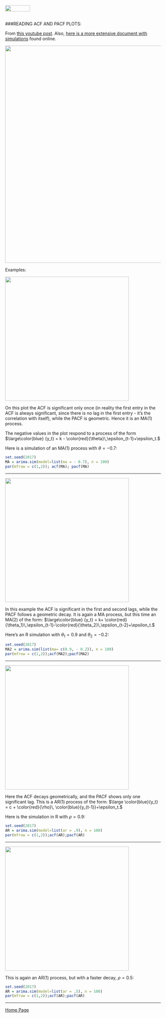<br>
<a href="http://rinterested.github.io/statistics/index.html">
<img HEIGHT="20" WIDTH="80" src="https://cloud.githubusercontent.com/assets/9312897/10556783/a27a26fa-745c-11e5-9b1a-2d5bd737387a.PNG"></a>
<br><br>

###READING ACF AND PACF PLOTS:
<br>

From [this youtube post](https://www.youtube.com/watch?v=-vSzKfqcTDg). Also, [here is a more extensive document with simulations](https://drive.google.com/file/d/0Bwl-HpVJ_5PeSDdnX3lEWENidE0/view?usp=sharing) found online.

<img width="700" src="https://cloud.githubusercontent.com/assets/9312897/21590345/0dad63c8-d0c9-11e6-8dc9-9389405ff2aa.png">

Examples:

<img width="400" src="https://cloud.githubusercontent.com/assets/9312897/21584005/513cf3d8-d065-11e6-9170-3acf829dede8.png">

On this plot the ACF is significant only once (in reality the first entry in the ACF is always significant, since there is no lag in the first entry - it's the correlation with itself), while the PACF is geometric. Hence it is an MA(1) process. 

The negative values in the plot respond to a process of the form $\large\color{blue} {y_t} = k - \color{red}{\theta}\,\epsilon_{t-1}+\epsilon_t.$

Here is a simulation of an MA(1) process with $\theta = - 0.7:$

```r
set.seed(2017)
MA = arima.sim(model=list(ma = - 0.7), n = 100)
par(mfrow = c(1,2)); acf(MA); pacf(MA)
```



---

<img width="400" src="https://cloud.githubusercontent.com/assets/9312897/21584007/5be50e42-d065-11e6-9d42-12fa3fa752f1.png">

In this example the ACF is significant in the first and second lags, while the PACF follows a geometric decay. It is again a MA process, but this time an MA(2) of the form: $\large\color{blue} {y_t} = k+ \color{red}{\theta_1}\,\epsilon_{t-1}-\color{red}{\theta_2}\,\epsilon_{t-2}+\epsilon_t.$

Here's an R simulation with $\theta_1 = 0.9$ and $\theta_2= -0.2:$

```r
set.seed(2017)
MA2 = arima.sim(list(ma= c(0.9, - 0.2)), n = 100)
par(mfrow = c(1,2));acf(MA2);pacf(MA2)
```

---

<img width="400" src="https://cloud.githubusercontent.com/assets/9312897/21584010/670b6de8-d065-11e6-8ec5-879079227380.png">

Here the ACF decays geometrically, and the PACF shows only one significant lag. This is a AR(1) process of the form: $\large \color{blue}{y_t} = c + \color{red}{\rho}\, \color{blue}{y_{t-1}}+\epsilon_t.$

Here is the simulation in R with $\rho = 0.9:$


```r
set.seed(2017)
AR = arima.sim(model=list(ar = .9), n = 100)
par(mfrow = c(1,2));acf(AR);pacf(AR)
```

---

<img width="400" src="https://cloud.githubusercontent.com/assets/9312897/21584012/71cb685a-d065-11e6-81ed-c22c2ed6b9bb.png">

This is again an AR(1) process, but with a faster decay, $\rho=0.5:$

```r
set.seed(2017)
AR = arima.sim(model=list(ar = .5), n = 100)
par(mfrow = c(1,2));acf(AR);pacf(AR)
```

---

<a href="http://rinterested.github.io/statistics/index.html">Home Page</a>
